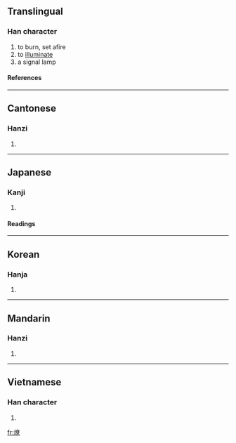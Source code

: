 {{see|燎}}

==Translingual==
===Han character===
{{Han char|rn=86|rad=火|as=12|sn=16|four=9489<sub>6</sub>|canj=火大金火 (FKCF)}}
# to burn, set afire
# to [[illuminate]]
# a signal lamp
====References====
{{Han ref|kx=0683.020|dkj=19414|dj=1095.040|hdz=32233.030|uh=71CE|ud=29134|bh=BF52|bd=48978}}
----
==Cantonese==
===Hanzi===
{{yue-hanzi|jyut=|y=liu4}}
# {{defn|Cantonese}}
----
==Japanese==
===Kanji===
{{ja-kanji|grade=|rs=火12}}
# {{defn|Japanese}} 
====Readings====
{{ja-readings|on=[[りょう]] (ryō)|kun=[[かがりび]] (kagaribi)}}
----
==Korean==
===Hanja===
{{ko-hanja|hangeul=료>요|eumhun=|rv=ryo>yo|mr=ryo>yo|y=lyo>yo}}
# {{defn|Korean}}
----
==Mandarin==
===Hanzi===
{{cmn-hanzi|pin=[[liào]] ([[liao4]])|wg=liao<sup>4</sup>}}
# {{defn|Mandarin}}
----
==Vietnamese==
===Han character===
{{vi-hantu|díp}}
# {{defn|Vietnamese}}

[[fr:燎]]